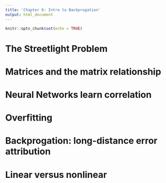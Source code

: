 ```yaml
---
title: 'Chapter 6: Intro to Backprogation'
output: html_document
---
```


```r
knitr::opts_chunk$set(echo = TRUE)
```



# The Streetlight Problem


# Matrices and the matrix relationship



# Neural Networks learn correlation 

# Overfitting 

# Backprogation: long-distance error attribution 

# Linear versus nonlinear 

# 